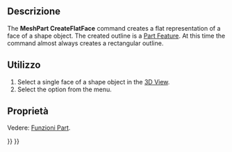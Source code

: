<languages/>

<div class="mw-translate-fuzzy">
{{Docnav/it
|[[MeshPart_CreateFlatMesh/it|Sviluppa una mesh]]
|
|[[Mesh_Workbench/it|Mesh]]
|IconL=
|IconR=
|IconC=Workbench_Mesh.svg
}}
</div>

<div class="mw-translate-fuzzy">
{{GuiCommand/it
|Name=MeshPart_CreateFlatFace
|Name/it=Sviluppa una faccia
|Empty=1
|MenuLocation=Mesh → Sviluppa una faccia
|Workbenches=[[Mesh_Workbench/it|Mesh]]
|SeeAlso=[[MeshPart_CreateFlatMesh/it|Sviluppa una mesh]]
}}
</div>

<span id="Description"></span>
==Descrizione==

The '''MeshPart CreateFlatFace''' command creates a flat representation of a face of a shape object. The created outline is a [[Part_Feature|Part Feature]]. At this time the command almost always creates a rectangular outline.

<span id="Usage"></span>
==Utilizzo==

# Select a single face of a shape object in the [[3D_View|3D View]].
# Select the {{MenuCommand|Meshes → [[Image:MeshPart_CreateFlatFace.svg|16px]] Unwrap Face}} option from the menu.

<span id="Properties"></span>
== Proprietà ==

Vedere: [[Part_Feature/it|Funzioni Part]].


<div class="mw-translate-fuzzy">
{{Docnav/it
|[[MeshPart_CreateFlatMesh/it|Sviluppa una mesh]]
|
|[[Mesh_Workbench/it|Mesh]]
|IconL=
|IconR=
|IconC=Workbench_Mesh.svg
}}
</div>

{{Mesh Tools navi{{#translation:}}}}
{{Userdocnavi{{#translation:}}}}